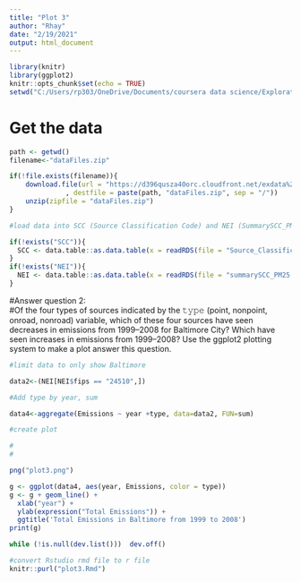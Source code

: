 ```yaml
---
title: "Plot 3"
author: "Rhay"
date: "2/19/2021"
output: html_document
---
```


```r
library(knitr)
library(ggplot2)
knitr::opts_chunk$set(echo = TRUE)
setwd("C:/Users/rp303/OneDrive/Documents/coursera data science/ExploratoryData-AnalysisProject2")
```
# Get the data

```r


path <- getwd()
filename<-"dataFiles.zip"

if(!file.exists(filename)){
    download.file(url = "https://d396qusza40orc.cloudfront.net/exdata%2Fdata%2FNEI_data.zip"
              , destfile = paste(path, "dataFiles.zip", sep = "/"))
    unzip(zipfile = "dataFiles.zip")
}

#load data into SCC (Source Classification Code) and NEI (SummarySCC_PM25) if we haven't already

if(!exists("SCC")){
  SCC <- data.table::as.data.table(x = readRDS(file = "Source_Classification_Code.rds"))
}
if(!exists("NEI")){
  NEI <- data.table::as.data.table(x = readRDS(file = "summarySCC_PM25.rds"))
}
```
#Answer question 2:  
#Of the four types of sources indicated by the 𝚝𝚢𝚙𝚎 (point, nonpoint, onroad, nonroad) variable, which of these four sources have seen decreases in emissions from 1999–2008 for Baltimore City? Which have seen increases in emissions from 1999–2008? Use the ggplot2 plotting system to make a plot answer this question.

```r

#limit data to only show Baltimore

data2<-(NEI[NEI$fips == "24510",])

#Add type by year, sum

data4<-aggregate(Emissions ~ year +type, data=data2, FUN=sum)

#create plot 

#
#

png("plot3.png")

g <- ggplot(data4, aes(year, Emissions, color = type))
g <- g + geom_line() +
  xlab("year") +
  ylab(expression("Total Emissions")) +
  ggtitle('Total Emissions in Baltimore from 1999 to 2008')
print(g)

while (!is.null(dev.list()))  dev.off()
```
```r
#convert Rstudio rmd file to r file
knitr::purl("plot3.Rmd")

```


